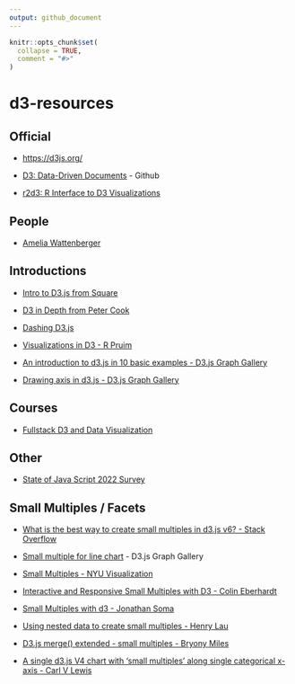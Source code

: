 ```yaml
---
output: github_document
---
```


<!-- README.md is generated from README.Rmd. Please edit that file -->

```r
knitr::opts_chunk$set(
  collapse = TRUE,
  comment = "#>"
)
```

# d3-resources

<!-- badges: start -->

<!-- badges: end -->

## Official

-   <https://d3js.org/>

-   [D3: Data-Driven Documents](https://github.com/d3/d3) - Github

-   [r2d3: R Interface to D3 Visualizations](https://rstudio.github.io/r2d3/index.html)

## People

-   [Amelia Wattenberger](https://wattenberger.com/)

## Introductions

-   [Intro to D3.js from Square](http://square.github.io/intro-to-d3/)

-   [D3 in Depth from Peter Cook](https://www.d3indepth.com/)

-   [Dashing D3.js](https://www.dashingd3js.com/)

-   [Visualizations in D3 - R Pruim](https://rpruim.github.io/D3/notes/)

-   [An introduction to d3.js in 10 basic examples - D3.js Graph Gallery](https://d3-graph-gallery.com/intro_d3js.html)

-   [Drawing axis in d3.js - D3.js Graph Gallery](https://d3-graph-gallery.com/graph/custom_axis.html)

## Courses

-   [Fullstack D3 and Data Visualization](https://www.newline.co/fullstack-d3)

## Other

-   [State of Java Script 2022 Survey](https://2022.stateofjs.com/en-US)

## Small Multiples / Facets

-   [What is the best way to create small multiples in d3.js v6? - Stack Overflow](https://stackoverflow.com/questions/66230918/what-is-the-best-way-to-create-small-multiples-in-d3-js-v6)

-   [Small multiple for line chart](https://d3-graph-gallery.com/graph/line_smallmultiple.html) - D3.js Graph Gallery

-   [Small Multiples - NYU Visualization](https://observablehq.com/@nyuvis/small-multiples)

-   [Interactive and Responsive Small Multiples with D3 - Colin Eberhardt](https://blog.scottlogic.com/2017/04/05/interactive-responsive-small-multiples.html)

-   [Small Multiples with d3 - Jonathan Soma](https://jonathansoma.com/tutorials/d3/small-multiples/)

-   [Using nested data to create small multiples - Henry Lau](https://www.henrylau.co.uk/2021/09/08/small-multiples/)

-   [D3.js merge() extended - small multiples - Bryony Miles](https://www.codementor.io/@milesbryony/d3-js-merge-extended-small-multiples-14efbozjk5)

-   [A single d3.js V4 chart with 'small multiples' along single categorical x-axis - Carl V Lewis](https://gist.github.com/carlvlewis/8a5b1cc987217607a47bd7d4e0fffacb)
